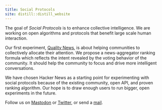 ```yaml
---
title: Social Protocols
site: distill::distill_website
---
```


The goal of *Social Protocols* is to enhance collective intelligence. We are working on open algorithms and protocols that benefit large scale human interaction.

Our first experiment, [Quality News](https://news.social-protocols.org), is about helping communities to collectively allocate their attention. We propose a news-aggregator ranking formula which reflects the intent revealed by the voting behavior of the community. It should help the community to focus and drive more intelligent conversations.

We have chosen Hacker News as a starting point for experimenting with social protocols because of the existing community, open API, and proven ranking algorithm. Our hope is to draw enough users to run bigger, open experiments in the future.

Follow us on <a rel="me" href="https://mas.to/@SocialProtocols">Mastodon</a> or <a href="https://twitter.com/socialprotocols">Twitter</a>, or send a <a href="mailto:mail@social-protocols.org">mail<a>.
